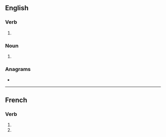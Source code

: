 {{also|retracés}}
==English==

===Verb===
{{head|en|verb form}}

# {{en-third-person singular of|retrace}}

===Noun===
{{head|en|noun plural form}}

# {{plural of|retrace|lang=en}}

===Anagrams===
* {{anagrams|en|caterers|reacters|recaster|recrates|terraces}}

----

==French==

===Verb===
{{head|fr|verb form}}

# {{inflection of|retracer||2|s|pres|indc|lang=fr}}
# {{inflection of|retracer||2|s|pres|subj|lang=fr}}